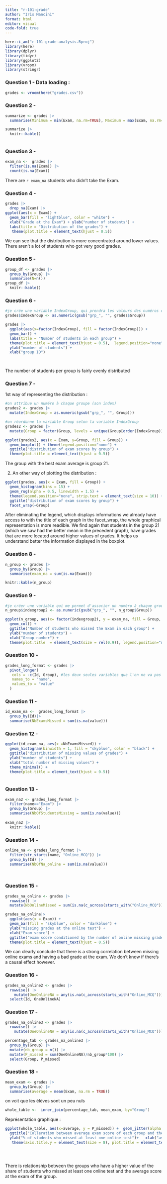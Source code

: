 ```yaml
---
title: "r-101-grade"
author: "Iris Mancini"
format: html
editor: visual
code-fold: true
---
```


```r
here::i_am("r-101-grade-analysis.Rproj")
library(here)
library(dplyr)
library(tidyr)
library(ggplot2)
library(vroom)
library(stringr)
```

### Question 1 - Data loading :

```r

grades <- vroom(here("grades.csv"))
```

### Question 2 - 

```r
summarize <- grades |> 
  summarise(Minimum = min(Exam, na.rm=TRUE), Maximum = max(Exam, na.rm=TRUE), Median = median(Exam, na.rm=TRUE), Mean = mean(Exam, na.rm=TRUE))

summarize |>
  knitr::kable()
  
```

### Question 3 - 

```r
exam_na <-  grades |>
  filter(is.na(Exam)) |>
  count(is.na(Exam))
```

There are `r exam_na` students who didn't take the Exam.

### Question 4 -

```r
grades |> 
  drop_na(Exam) |>
ggplot(aes(x = Exam)) + 
  geom_bar(fill = "lightblue", color = "white") + 
  xlab("Grade at the Exam") + ylab("number of students") + 
  labs(title = "Distribution of the grades") + 
   theme(plot.title = element_text(hjust = 0.5)) 
```

We can see that the distribution is more concentrated around lower values. There aren't a lot of students who got very good grades.

### Question 5 - 

```r
group_df <- grades |>
  group_by(Group) |>
  summarise(N=n()) 
group_df |>
  knitr::kable()
```

### Question 6 - 

```r

#je crée une variable IndexGroup, qui prendra les valeurs des numéros de groupe pour rendre le graphique plus lisible
grades$IndexGroup <- as.numeric(gsub("grp_", "", grades$Group))

grades |>
  ggplot(aes(x=factor(IndexGroup), fill = factor(IndexGroup))) + 
  geom_bar() + 
  labs(title = "Number of students in each group") + 
  theme(plot.title = element_text(hjust = 0.5),  legend.position="none") + 
  ylab("number of students") + 
  xlab("group ID")

  

```

The number of students per group is fairly evenly distributed

### Question 7 - 

1st way of representing the distribution :

```r

#on attribue un numéro à chaque groupe (son index)
grades2 <- grades |>
  mutate(IndexGroup = as.numeric(gsub("grp_", "", Group)))

#on réordonne la variable Group selon la variable IndexGroup
grades2 <- grades |>
  mutate(Group = factor(Group, levels = unique(Group[order(IndexGroup)])))

ggplot(grades2, aes(x = Exam, y=Group, fill = Group)) +
  geom_boxplot() + theme(legend.position="none") + 
  ggtitle("distribution of exam scores by group") + 
  theme(plot.title = element_text(hjust = 0.5))
```

The group with the best exam average is group 21.

2.  An other way of plotting the distribution :

```r
ggplot(grades, aes(x = Exam, fill = Group)) + 
  geom_histogram(bins = 15) + 
  geom_rug(alpha = 0.5, linewidth = 1.5) + 
  theme(legend.position="none", strip.text = element_text(size = 10)) + 
  ggtitle("distribution of exam scores by group") + 
  facet_wrap(~Group)
```

After eliminating the legend, which displays informations we already have access to with the title of each graph in the facet_wrap, the whole graphical representation is more readible. We find again that students in the group 21 (which we saw had the better mean in the precedent graph), have grades that are more located around higher values of grades. It helps us understand better the information displayed in the boxplot.

### Question 8 - 

```r
n_group <- grades |>
  group_by(Group) |>
  summarise(exam_na = sum(is.na(Exam)))

knitr::kable(n_group)

```

### Question 9 - 

```r

#je créer une variable qui me permet d'associer un numéro à chaque groupe, afin de faciliter la lisibilité du graphique ensuite
n_group$indexgroup2 <- as.numeric(gsub("grp_", "", n_group$Group))

ggplot(n_group, aes(x= factor(indexgroup2), y = exam_na, fill = Group, color = "orange")) + 
  geom_col() + 
  ggtitle("Number of students who missed the Exam in each group") +
  ylab("number of students") + 
  xlab("Group number") +
  theme(plot.title  = element_text(size = rel(0.9)), legend.position="none", strip.text = element_text(size = 10)) 
```

### Question 10 - 

```r

grades_long_format <- grades |>
  pivot_longer(
   cols = -c(Id, Group), #les deux seules variables que l'on ne va pas transformer
   names_to = "name", 
   values_to = "value"
  )
```

### Question 11 - 

```r

id_exam_na <-  grades_long_format |>
  group_by(Id)|>
  summarise(NbExamsMissed = sum(is.na(value))) 
```

### Question 12 - 

```r

ggplot(id_exam_na, aes(x =NbExamsMissed)) + 
  geom_histogram(binwidth = 1, fill = "skyblue", color = "black") + 
  ggtitle("distribution of missing values of grades") +
  ylab("number of students") + 
  xlab("total number of missing values") + 
  theme_minimal() + 
  theme(plot.title = element_text(hjust = 0.5))
  
```

### Question 13 - 

```r

exam_na2 <- grades_long_format |> 
  filter(name=="Exam") |>
  group_by(Group) |>
  summarise(NbOfStudentsMissing = sum(is.na(value))) 
  
exam_na2 |>
  knitr::kable()

```

### Question 14 - 

```r


online_na <- grades_long_format |>
  filter(str_starts(name, "Online_MCQ")) |>
  group_by(Id) |>
  summarise(NbOfNa_online = sum(is.na(value)))

  
```

### Question 15 -

```r

grades_na_online <- grades |>
  rowwise() |>
  mutate(NbOnlineMissed = sum(is.na(c_across(starts_with("Online_MCQ")))) )

grades_na_online|> 
  ggplot(aes(x = Exam)) +
  geom_bar(fill = "skyblue", color = "darkblue") + 
  ylab("missing grades at the online test") +
  xlab("Exam score") + 
  ggtitle("exam score conditioned by the number of online missing grades") +
  theme(plot.title = element_text(hjust = 0.5))
```

We can clearly conclude that there is a strong correlation between missing online exams and having a bad grade at the exam. We don't know if there's a causal effect however.

### Question 16 - 

```r

grades_na_online2 <- grades |>
  rowwise() |>
    mutate(OneOnlineNA = any(is.na(c_across(starts_with("Online_MCQ"))))) |>
  select(Id, OneOnlineNA)
```

### Question 17 - 

```r

grades_na_online3 <- grades |>
  rowwise() |>
    mutate(OneOnlineNA = any(is.na(c_across(starts_with("Online_MCQ")))))

percentage_tab <- grades_na_online3 |>
  group_by(Group) |>
  mutate(nb_group = n()) |>
  mutate(P_missed = sum(OneOnlineNA)/nb_group*100) |>
  select(Group, P_missed)
```

### Question 18 - 

```r

mean_exam <- grades |>
  group_by(Group) |>
  summarise(average = mean(Exam, na.rm = TRUE)) 

```

on voit que les élèves sont un peu nuls

```r

whole_table <-  inner_join(percentage_tab, mean_exam, by="Group")
```

Représentation graphique :

```r

ggplot(whole_table, aes(x=average, y = P_missed)) +  geom_jitter(alpha = 0.03, width = 0.01, height = 0.01) + 
  ggtitle("Colleration between average exam score of each group and the % of students who missed at least one online test") + 
  ylab("% of students who missed at least one online test")+   xlab("average score at the exam of the group") + 
   theme(axis.title.y = element_text(size = 8), plot.title = element_text(size = rel(0.7))) 

    
  
```

There is relationship between the groups who have a higher value of the share of students who missed at least one online test and the average score at the exam of the group.
